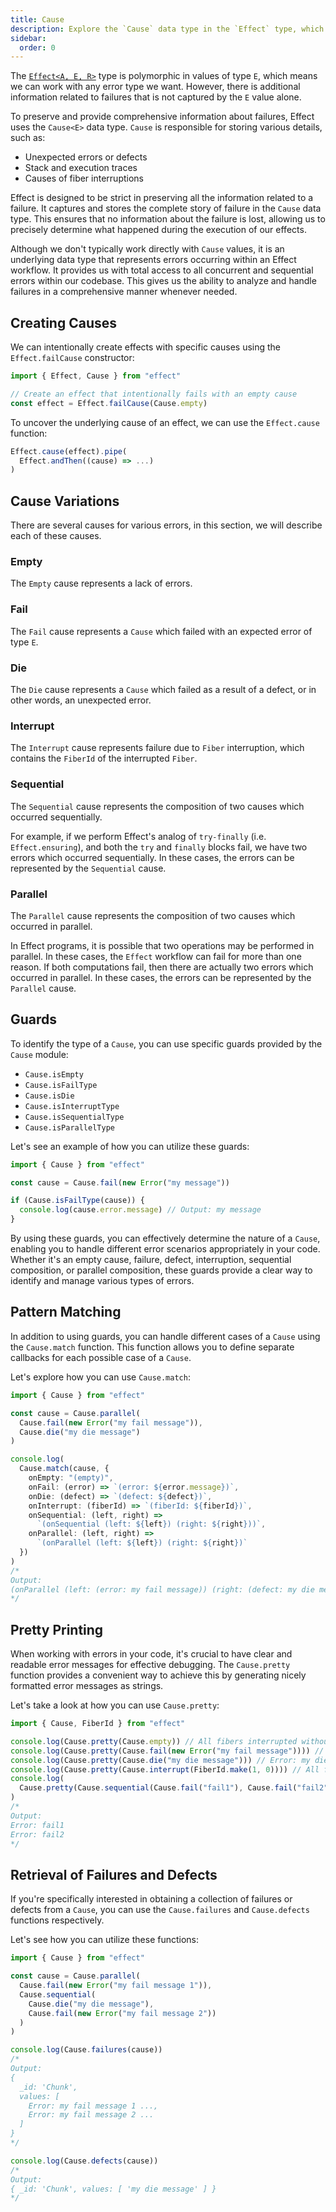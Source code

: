 ```yaml
---
title: Cause
description: Explore the `Cause` data type in the `Effect` type, which stores comprehensive information about failures, including unexpected errors, stack traces, and fiber interruption causes. Learn how `Cause` ensures no failure information is lost, providing a complete story for precise error analysis and handling in your codebase. Discover various causes such as Empty, Fail, Die, Interrupt, Sequential, and Parallel, each representing different error scenarios within the `Effect` workflow.
sidebar:
  order: 0
---
```


The [`Effect<A, E, R>`](/getting-started/the-effect-type) type is polymorphic in values of type `E`, which means we can work with any error type we want. However, there is additional information related to failures that is not captured by the `E` value alone.

To preserve and provide comprehensive information about failures, Effect uses the `Cause<E>` data type. `Cause` is responsible for storing various details, such as:

- Unexpected errors or defects
- Stack and execution traces
- Causes of fiber interruptions

Effect is designed to be strict in preserving all the information related to a failure. It captures and stores the complete story of failure in the `Cause` data type. This ensures that no information about the failure is lost, allowing us to precisely determine what happened during the execution of our effects.

Although we don't typically work directly with `Cause` values, it is an underlying data type that represents errors occurring within an Effect workflow. It provides us with total access to all concurrent and sequential errors within our codebase. This gives us the ability to analyze and handle failures in a comprehensive manner whenever needed.

## Creating Causes

We can intentionally create effects with specific causes using the `Effect.failCause` constructor:

```ts twoslash
import { Effect, Cause } from "effect"

// Create an effect that intentionally fails with an empty cause
const effect = Effect.failCause(Cause.empty)
```

To uncover the underlying cause of an effect, we can use the `Effect.cause` function:

```ts
Effect.cause(effect).pipe(
  Effect.andThen((cause) => ...)
)
```

## Cause Variations

There are several causes for various errors, in this section, we will describe each of these causes.

### Empty

The `Empty` cause represents a lack of errors.

### Fail

The `Fail` cause represents a `Cause` which failed with an expected error of type `E`.

### Die

The `Die` cause represents a `Cause` which failed as a result of a defect, or in other words, an unexpected error.

### Interrupt

The `Interrupt` cause represents failure due to `Fiber` interruption, which contains the `FiberId` of the interrupted `Fiber`.

### Sequential

The `Sequential` cause represents the composition of two causes which occurred
sequentially.

For example, if we perform Effect's analog of `try-finally` (i.e.
`Effect.ensuring`), and both the `try` and `finally` blocks fail, we have two
errors which occurred sequentially. In these cases, the errors can be
represented by the `Sequential` cause.

### Parallel

The `Parallel` cause represents the composition of two causes which occurred in parallel.

In Effect programs, it is possible that two operations may be performed in
parallel. In these cases, the `Effect` workflow can fail for more than one
reason. If both computations fail, then there are actually two errors which
occurred in parallel. In these cases, the errors can be represented by the
`Parallel` cause.

## Guards

To identify the type of a `Cause`, you can use specific guards provided by the `Cause` module:

- `Cause.isEmpty`
- `Cause.isFailType`
- `Cause.isDie`
- `Cause.isInterruptType`
- `Cause.isSequentialType`
- `Cause.isParallelType`

Let's see an example of how you can utilize these guards:

```ts twoslash
import { Cause } from "effect"

const cause = Cause.fail(new Error("my message"))

if (Cause.isFailType(cause)) {
  console.log(cause.error.message) // Output: my message
}
```

By using these guards, you can effectively determine the nature of a `Cause`, enabling you to handle different error scenarios appropriately in your code. Whether it's an empty cause, failure, defect, interruption, sequential composition, or parallel composition, these guards provide a clear way to identify and manage various types of errors.

## Pattern Matching

In addition to using guards, you can handle different cases of a `Cause` using the `Cause.match` function. This function allows you to define separate callbacks for each possible case of a `Cause`.

Let's explore how you can use `Cause.match`:

```ts twoslash
import { Cause } from "effect"

const cause = Cause.parallel(
  Cause.fail(new Error("my fail message")),
  Cause.die("my die message")
)

console.log(
  Cause.match(cause, {
    onEmpty: "(empty)",
    onFail: (error) => `(error: ${error.message})`,
    onDie: (defect) => `(defect: ${defect})`,
    onInterrupt: (fiberId) => `(fiberId: ${fiberId})`,
    onSequential: (left, right) =>
      `(onSequential (left: ${left}) (right: ${right}))`,
    onParallel: (left, right) =>
      `(onParallel (left: ${left}) (right: ${right})`
  })
)
/*
Output:
(onParallel (left: (error: my fail message)) (right: (defect: my die message))
*/
```

## Pretty Printing

When working with errors in your code, it's crucial to have clear and readable error messages for effective debugging. The `Cause.pretty` function provides a convenient way to achieve this by generating nicely formatted error messages as strings.

Let's take a look at how you can use `Cause.pretty`:

```ts twoslash
import { Cause, FiberId } from "effect"

console.log(Cause.pretty(Cause.empty)) // All fibers interrupted without errors.
console.log(Cause.pretty(Cause.fail(new Error("my fail message")))) // Error: my fail message
console.log(Cause.pretty(Cause.die("my die message"))) // Error: my die message
console.log(Cause.pretty(Cause.interrupt(FiberId.make(1, 0)))) // All fibers interrupted without errors.
console.log(
  Cause.pretty(Cause.sequential(Cause.fail("fail1"), Cause.fail("fail2")))
)
/*
Output:
Error: fail1
Error: fail2
*/
```

## Retrieval of Failures and Defects

If you're specifically interested in obtaining a collection of failures or defects from a `Cause`, you can use the `Cause.failures` and `Cause.defects` functions respectively.

Let's see how you can utilize these functions:

```ts twoslash
import { Cause } from "effect"

const cause = Cause.parallel(
  Cause.fail(new Error("my fail message 1")),
  Cause.sequential(
    Cause.die("my die message"),
    Cause.fail(new Error("my fail message 2"))
  )
)

console.log(Cause.failures(cause))
/*
Output:
{
  _id: 'Chunk',
  values: [
    Error: my fail message 1 ...,
    Error: my fail message 2 ...
  ]
}
*/

console.log(Cause.defects(cause))
/*
Output:
{ _id: 'Chunk', values: [ 'my die message' ] }
*/
```
